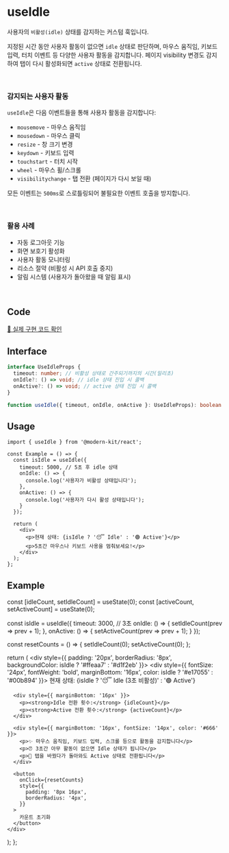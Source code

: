 
# useIdle

사용자의 `비활성(idle)` 상태를 감지하는 커스텀 훅입니다.

지정된 시간 동안 사용자 활동이 없으면 `idle` 상태로 판단하며, 마우스 움직임, 키보드 입력, 터치 이벤트 등 다양한 사용자 활동을 감지합니다. 페이지 visibility 변경도 감지하여 탭이 다시 활성화되면 `active` 상태로 전환됩니다.

<br />

### 감지되는 사용자 활동

`useIdle`은 다음 이벤트들을 통해 사용자 활동을 감지합니다:

- `mousemove` - 마우스 움직임
- `mousedown` - 마우스 클릭
- `resize` - 창 크기 변경
- `keydown` - 키보드 입력
- `touchstart` - 터치 시작
- `wheel` - 마우스 휠/스크롤
- `visibilitychange` - 탭 전환 (페이지가 다시 보일 때)

모든 이벤트는 `500ms`로 스로틀링되어 불필요한 이벤트 호출을 방지합니다.

<br />

### 활용 사례

- 자동 로그아웃 기능
- 화면 보호기 활성화
- 사용자 활동 모니터링
- 리소스 절약 (비활성 시 API 호출 중지)
- 알림 시스템 (사용자가 돌아왔을 때 알림 표시)

<br />

## Code
[🔗 실제 구현 코드 확인](https://github.com/modern-agile-team/modern-kit/blob/main/packages/react/src/hooks/useIdle/index.ts)

## Interface
```ts title="typescript"
interface UseIdleProps {
  timeout: number; // 비활성 상태로 간주되기까지의 시간(밀리초)
  onIdle?: () => void; // idle 상태 진입 시 콜백
  onActive?: () => void; // active 상태 진입 시 콜백
}
```
```ts title="typescript"
function useIdle({ timeout, onIdle, onActive }: UseIdleProps): boolean
```

## Usage
```tsx title="typescript"
import { useIdle } from '@modern-kit/react';

const Example = () => {
  const isIdle = useIdle({
    timeout: 5000, // 5초 후 idle 상태
    onIdle: () => {
      console.log('사용자가 비활성 상태입니다');
    },
    onActive: () => {
      console.log('사용자가 다시 활성 상태입니다');
    }
  });

  return (
    <div>
      <p>현재 상태: {isIdle ? '😴 Idle' : '🟢 Active'}</p>
      <p>5초간 마우스나 키보드 사용을 멈춰보세요!</p>
    </div>
  );
};
```

## Example

  const [idleCount, setIdleCount] = useState(0);
  const [activeCount, setActiveCount] = useState(0);

  const isIdle = useIdle({
    timeout: 3000, // 3초
    onIdle: () => {
      setIdleCount(prev => prev + 1);
    },
    onActive: () => {
      setActiveCount(prev => prev + 1);
    }
  });

  const resetCounts = () => {
    setIdleCount(0);
    setActiveCount(0);
  };

  return (
    <div style={{
      padding: '20px',
      borderRadius: '8px',
      backgroundColor: isIdle ? '#ffeaa7' : '#d1f2eb'
    }}>
      <div style={{
        fontSize: '24px',
        fontWeight: 'bold',
        marginBottom: '16px',
        color: isIdle ? '#e17055' : '#00b894'
      }}>
        현재 상태: {isIdle ? '😴 Idle (3초 비활성)' : '🟢 Active'}
      </div>

      <div style={{ marginBottom: '16px' }}>
        <p><strong>Idle 전환 횟수:</strong> {idleCount}</p>
        <p><strong>Active 전환 횟수:</strong> {activeCount}</p>
      </div>

      <div style={{ marginBottom: '16px', fontSize: '14px', color: '#666' }}>
        <p>✨ 마우스 움직임, 키보드 입력, 스크롤 등으로 활동을 감지합니다</p>
        <p>⏰ 3초간 아무 활동이 없으면 Idle 상태가 됩니다</p>
        <p>🔄 탭을 바꿨다가 돌아와도 Active 상태로 전환됩니다</p>
      </div>

      <button
        onClick={resetCounts}
        style={{
          padding: '8px 16px',
          borderRadius: '4px',
        }}
      >
        카운트 초기화
      </button>
    </div>
  );
};

<Example />